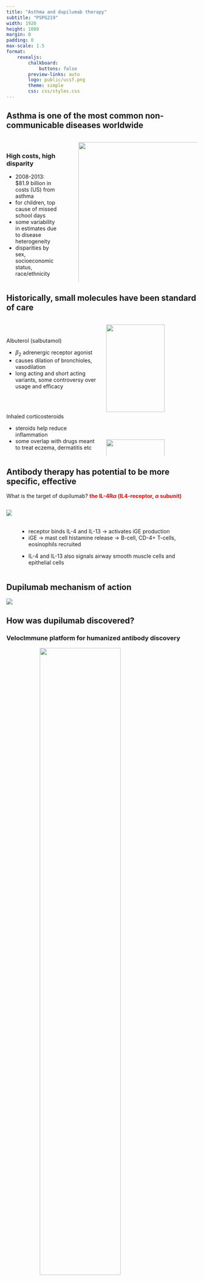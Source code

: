 ```yaml
---
title: "Asthma and dupilumab therapy"
subtitle: "PSPG219"
width: 1920
height: 1080
margin: 0
padding: 0
max-scale: 1.5
format:
    revealjs:
        chalkboard:
            buttons: false
        preview-links: auto
        logo: public/ucsf.png
        theme: simple
        css: css/styles.css
---
```


## Asthma is one of the most common non-communicable diseases worldwide

::: columns
::: {.column width="30%"}  
<br> 
<h3> High costs, high disparity </h3>
* 2008-2013: $81.9 billion in costs (US) from asthma
* for children, top cause of missed school days 
* some variability in estimates due to disease heterogeneity
* disparities by sex, socioeconomic status, race/ethnicity
:::

::: {.column width="2%"}
:::

::: {.column width="68%"}
::: {.r-stack}
![](public/asthmasymptoms.jpg){.fragment .fade-in-then-out style="height: auto; width: 150%; max-width: 1050%; display: block"}

![](public/asthmaglobal.jpg){.fragment .fade-in-then-out style="height: auto; width: 105%; max-width: 1050%"}

![](public/disparities.png){.fragment style="height: auto; width: 100%; max-width: 100%"}
:::
:::

:::

## Historically, small molecules have been standard of care

:::  columns
::: {.column width="50%"}

::: {.fragment fragment-index="1"}
<br> <br>
<p> Albuterol (salbutamol) </p>
-   $\beta_{2}$ adrenergic receptor agonist
-   causes dilation of bronchioles, vasodilation
-   long acting and short acting variants, some controversy over usage and efficacy 

:::

::: {.fragment fragment-index="2"}

<br> <br> 
<p> Inhaled corticosteroids </p>
-   steroids help reduce inflammation 
-   some overlap with drugs meant to treat eczema, dermatitis etc
:::

:::

::: {.column width="50%"}

<img src="public/salbutamol.png" class="fragment" data-fragment-index="1" style="height: auto; width: 80%">

<img src="public/qvar.png" class="fragment" data-fragment-index="2" style="height: auto; width: 80%">

:::
:::

## Antibody therapy has potential to be more specific, effective

What is the target of dupilumab? <span class="fragment fade-in" data-fragment-index="1" style="font-weight: bold; color: red"> the IL-4R$\alpha$ (IL4-receptor, $\alpha$ subunit) </span>

::: columns
::: {.column}

<img src="public/il4.png" class="fragment" data-fragment-index="2">

:::

::: {.column}

<br>
<br>

::: {.fragment fragment-index="2"}
-   receptor binds IL-4 and IL-13 $\rightarrow$ activates iGE production
-   iGE $\rightarrow$ mast cell histamine release $\rightarrow$ B-cell, CD-4+ T-cells, eosinophils recruited

:::

::: {.fragment fragment-index="2"}
-   IL-4 and IL-13 also signals airway smooth muscle cells and epithelial cells
:::

:::
:::

## Dupilumab mechanism of action

<img src="public/dupilumab-moa-edit.png">

## 
<h2> How was dupilumab discovered? </h2>
<h3> VelocImmune platform for humanized antibody discovery </h3>

<div class="r-stack">
<div class="fragment fade-in-then-out">
<img src="public/velocimmune.png" style="height: auto; width: 65%; display: block; margin-left: auto; margin-right: auto">
<br>
VelocImmune mice have human VDJ regions, but mouse constant and regulatory regions 
</div>

::: {.fragment}
::: columns
::: {.column}
<img src="public/abgen.png" style="height: auto; width: 50%; max-width: 50%; position: relative; left: 20rem; top: -1.5rem">
:::

::: {.column}  
<br>
<br>

### Traditional antibody generation workflows can create immunogenic antibodies
* VelocImmune generates antibodies that are significantly less immunogenic, greatly reducing development time
* Mice were injected with IL-4R$\alpha$ receptor protein
:::

:::
:::
</div>

## Efficacy & safety [52 week, 1902 patient study]

::: {.r-stack}
<img src="public/fevdelta.png" class="fragment fade-in-then-out" data-fragment-index="1" style="width: auto; height: 100%">
<span class="fragment fade-in-then-out" data-fragment-index="1" style="text-align:center; display: block"> <br>  FEV measures total lung volume exhaled in first second of exhalation test </span>

<br>
<br>
<img src="public/relative-risk.png" class="fragment fade-in-then-out" data-fragment-index="2" style="width: 100%; height: auto; max-width: 100%; display: block; transform: scale(1.5, 1.5)">
<span class="fragment fade-in-then-out" data-fragment-index="2"> <br> <br> Rate of severe asthma exacerbations was ~ half from placebo </span>

<img src="public/efficacy-edited.png" class="fragment" data-fragment-index="3" style="transform: scale(1.2,1.2); position: relative; top: 5rem">
:::


::: {.footer}
Dupilumab Efficacy and Safety in Moderate-to-Severe Uncontrolled Asthma, Castro et al., NEJM 2018
::: 


## Questions?

<br>
<br>
<br>
<img src="public/mouse.png" style="display: block; margin-left: auto; margin-right: auto; transform: scale(1.4, 1.4)">
